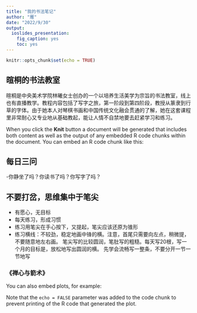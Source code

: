 ---
title: "我的书法笔记"
author: "雁"
date: "2022/9/30"
output: 
  ioslides_presentation: 
    fig_caption: yes
    toc: yes
---

```{r setup, include=FALSE}
knitr::opts_chunk$set(echo = TRUE)
```

## 暄桐的书法教室

暄桐是中央美术学院林曦女士创办的一个以培养生活美学为宗旨的书法教室，线上也有直播教学。教程内容包括了写字之旅，第一阶段到第四阶段，教授从篆隶到行草的字体。由于她本人对琴棋书画和中国传统文化融会贯通的了解，她在这套课程里非常耐心又专业地从基础教起，能让人情不自禁地要去赶紧学习和练习。

When you click the **Knit** button a document will be generated that includes both content as well as the output of any embedded R code chunks within the document. You can embed an R code chunk like this:

## 每日三问
-你静坐了吗？你读书了吗？你写字了吗？

## 不要打岔，思维集中于笔尖
- 有愿心，无目标
- 每天练习，形成习惯
- 练习用笔尖在手心按下，又提起，笔尖应该还原为锥形
- 练习横线：不较劲，稳定地画中锋的横。注意，首尾只需要向左点，稍微提，不要随意地左右画。
笔尖写的比较圆润，笔肚写的粗糙。每天写20根，写一个月的目标是，放松地写出圆润的横。
先学会流畅写一整条，不要分开一节一节地写

### 《禅心与箭术》

You can also embed plots, for example:


Note that the `echo = FALSE` parameter was added to the code chunk to prevent printing of the R code that generated the plot.
